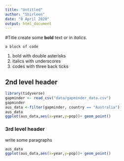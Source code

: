 ```yaml
---
title: "Untitled"
author: "Shirleen"
date: "8 April 2020"
output: html_document
---
```


#Title
create some **bold** text or in _italics_.

```
a block of code
```
1. bold with double asterisks
2. italics with underscores
3. codes with three back ticks


## 2nd level header

```r
library(tidyverse)
gapminder <- read_csv("data/gapminder_data.csv")
gapminder
aus_data <-filter(gapminder, country == "Australia")
aus_data
ggplot(aus_data,aes(x=year,y=pop))+ geom_point()
```

### 3rd level header
write some paragraphs
```r
aus_data
ggplot(aus_data,aes(x=year,y=pop))+ geom_point()
```

